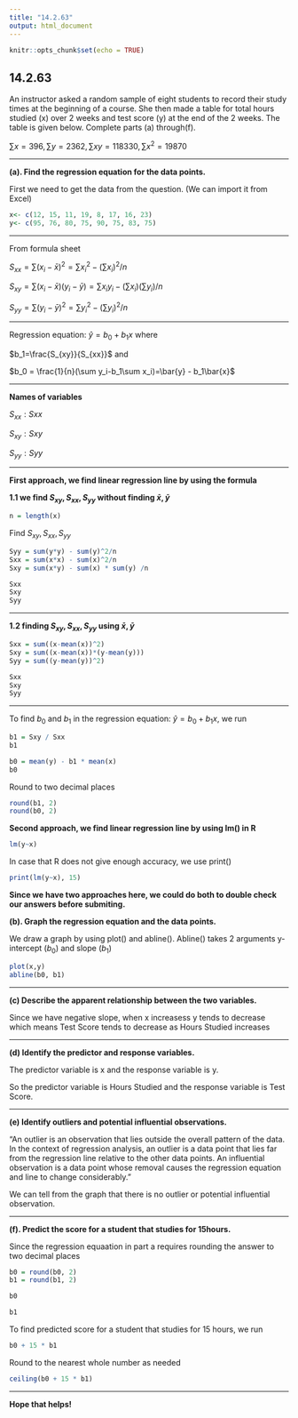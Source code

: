 ```yaml
---
title: "14.2.63"
output: html_document
---
```


```r
knitr::opts_chunk$set(echo = TRUE)
```

## 14.2.63

An instructor asked a random sample of eight students to record their study times at the beginning of a course. She then made a table for total hours studied​ (x) over 2 weeks and test score​ (y) at the end of the 2 weeks. The table is given below. Complete parts​ (a) through​ (f).

$\sum x = 396, \sum y = 2362, \sum xy = 118330, \sum x^2 = 19870$
<br/>
<hr/>
**(a). Find the regression equation for the data points.**

First we need to get the data from the question. (We can import it from Excel)
```r
x<- c(12, 15, 11, 19, 8, 17, 16, 23)
y<- c(95, 76, 80, 75, 90, 75, 83, 75)
```
<hr/>
From formula sheet

$S_{xx}=\sum(x_i-\bar{x})^2=\sum x_i^2-(\sum x_i)^2/n$

$S_{xy}=\sum(x_i-\bar{x})(y_i-\bar{y})=\sum x_iy_i-(\sum x_i)(\sum y_i)/n$

$S_{yy}=\sum(y_i-\bar{y})^2=\sum y_i^2-(\sum y_i)^2/n$

<hr/> 
Regression equation: $\hat{y} = b_0 +b_1x$ where 

$b_1=\frac{S_{xy}}{S_{xx}}$ and

$b_0 = \frac{1}{n}(\sum y_i-b_1\sum x_i)=\bar{y} - b_1\bar{x}$

<hr/>
**Names of variables**

$S_{xx}: Sxx$

$S_{xy}: Sxy$

$S_{yy}: Syy$

<hr/>
**First approach, we find linear regression line by using the formula**

**1.1 we find $S_{xy}, S_{xx}, S_{yy}$ without finding $\bar x, \bar y$**

```r
n = length(x)
```

Find $S_{xy}, S_{xx}, S_{yy}$
```r
Syy = sum(y*y) - sum(y)^2/n
Sxx = sum(x*x) - sum(x)^2/n
Sxy = sum(x*y) - sum(x) * sum(y) /n
```

```r
Sxx
Sxy
Syy
```

<hr/>
**1.2 finding $S_{xy}, S_{xx}, S_{yy}$ using $\bar x, \bar y$ **

```r
Sxx = sum((x-mean(x))^2)
Sxy = sum((x-mean(x))*(y-mean(y)))
Syy = sum((y-mean(y))^2)
```

```r
Sxx
Sxy
Syy
```
<hr/>

To find $b_0$ and $b_1$ in the regression equation: $\hat{y} = b_0 +b_1x$, we run
```r
b1 = Sxy / Sxx
b1
```

```r
b0 = mean(y) - b1 * mean(x)
b0
```
Round to two decimal places
```r
round(b1, 2)
round(b0, 2)
```

**Second approach, we find linear regression line by using lm() in R**
```r
lm(y~x)
```
In case that R does not give enough accuracy, we use print()
```r
print(lm(y~x), 15)
```

**Since we have two approaches here, we could do both to double check our answers before submiting.**

**(b). Graph the regression equation and the data points.**

We draw a graph by using plot() and abline(). Abline() takes 2 arguments y-intercept ($b_0$) and slope ($b_1$)
```r
plot(x,y)
abline(b0, b1)
```

<hr/>
**(c) Describe the apparent relationship between the two variables.**

Since we have negative slope, when x increasess y tends to decrease which means Test Score tends to decrease as Hours Studied increases

<hr/>
**(d) Identify the predictor and response variables.**

The predictor variable is x and the response variable is y.

So the predictor variable is Hours Studied and the response variable is Test Score.

<hr/>
**(e) Identify outliers and potential influential observations.**

"An outlier is an observation that lies outside the overall pattern of the data. In the context of regression​ analysis, an outlier is a data point that lies far from the regression line relative to the other data points. An influential observation is a data point whose removal causes the regression equation and line to change considerably."

We can tell from the graph that there is no outlier or potential influential observation.
<hr/>
**(f). Predict the score for a student that studies for 15hours.**

Since the regression equaation in part a requires rounding the answer to two decimal places

```r
b0 = round(b0, 2)
b1 = round(b1, 2)
```

```r
b0
```

```r
b1
```

To find predicted score for a student that studies for 15 hours, we run
```r
b0 + 15 * b1
```
Round to the nearest whole number as needed
```r
ceiling(b0 + 15 * b1)
```
<hr/>
**Hope that helps!**

